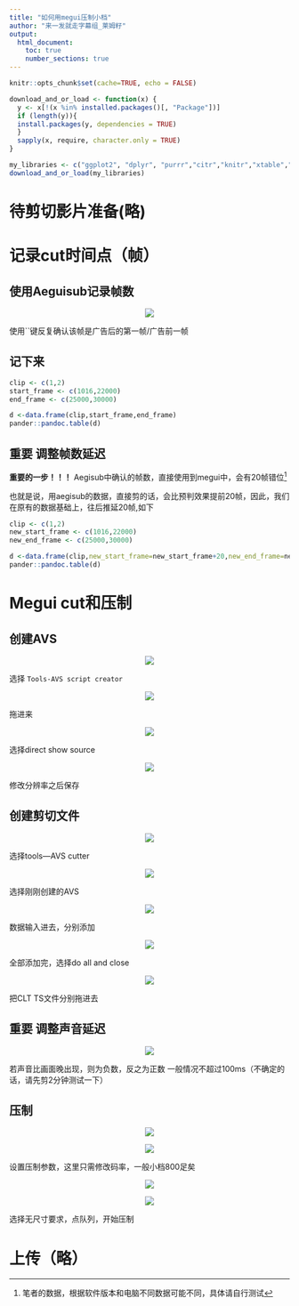 ```yaml
---
title: "如何用megui压制小档"
author: "来一发就走字幕组_莱姆籽"
output:
  html_document:
    toc: true
    number_sections: true
---
```


```r
knitr::opts_chunk$set(cache=TRUE, echo = FALSE)

download_and_or_load <- function(x) {
  y <- x[!(x %in% installed.packages()[, "Package"])]
  if (length(y)){
  install.packages(y, dependencies = TRUE)
  }
  sapply(x, require, character.only = TRUE)
}

my_libraries <- c("ggplot2", "dplyr", "purrr","citr","knitr","xtable","pander")
download_and_or_load(my_libraries)
```



# 待剪切影片准备(略)

# 记录cut时间点（帧） 

## 使用Aeguisub记录帧数

<p align="center"><img src="https://i.imgur.com/tWwMvDe.jpg" /></p>


使用``键反复确认该帧是广告后的第一帧/广告前一帧

## 记下来


```r
clip <- c(1,2)
start_frame <- c(1016,22000)
end_frame <- c(25000,30000)

d <-data.frame(clip,start_frame,end_frame)
pander::pandoc.table(d)
```

## **重要** 调整帧数延迟

**重要的一步！！！** Aegisub中确认的帧数，直接使用到megui中，会有20帧错位^[笔者的数据，根据软件版本和电脑不同数据可能不同，具体请自行测试]

也就是说，用aegisub的数据，直接剪的话，会比预判效果提前20帧，因此，我们在原有的数据基础上，往后推延20帧,如下
```r
clip <- c(1,2)
new_start_frame <- c(1016,22000)
new_end_frame <- c(25000,30000)

d <-data.frame(clip,new_start_frame=new_start_frame+20,new_end_frame=new_end_frame+20,delay=20)
pander::pandoc.table(d)
```

# Megui cut和压制

## 创建AVS

<p align="center"><img src="https://i.imgur.com/STeDifj.png" /></p>

选择 `Tools-AVS script creator` 

<p align="center"><img src="https://i.imgur.com/IIRbmns.png" /></p>

拖进来

<p align="center"><img src="https://i.imgur.com/q28B9af.png" /></p>

选择direct show source

<p align="center"><img src="https://i.imgur.com/vRVzuBR.png" /></p>

修改分辨率之后保存

## 创建剪切文件

<p align="center"><img src="https://i.imgur.com/jSQszLW.png" /></p>

选择tools—AVS cutter

<p align="center"><img src="https://i.imgur.com/Rx9950w.png" /></p>

选择刚刚创建的AVS

<p align="center"><img src="https://i.imgur.com/twcPk5u.png" /></p>

数据输入进去，分别添加

<p align="center"><img src="https://i.imgur.com/77ZxV4C.png" /></p>

全部添加完，选择do all and close

<p align="center"><img src="https://imgur.com/1WNr6XQ.png" /></p>

把CLT  TS文件分别拖进去

## **重要** 调整声音延迟

<p align="center"><img src="https://i.imgur.com/htn5Lo0.png" /></p>

若声音比画面晚出现，则为负数，反之为正数
一般情况不超过100ms（不确定的话，请先剪2分钟测试一下）

## 压制

<p align="center"><img src="https://i.imgur.com/fXujvTk.png" /></p>

<p align="center"><img src="https://i.imgur.com/9MijMZg.png" /></p>

设置压制参数，这里只需修改码率，一般小档800足矣

<p align="center"><img src="https://i.imgur.com/5LX1E2u.png" /></p>

<p align="center"><img src="https://i.imgur.com/GSne6wV.png" /></p>

选择无尺寸要求，点队列，开始压制

# 上传（略）
